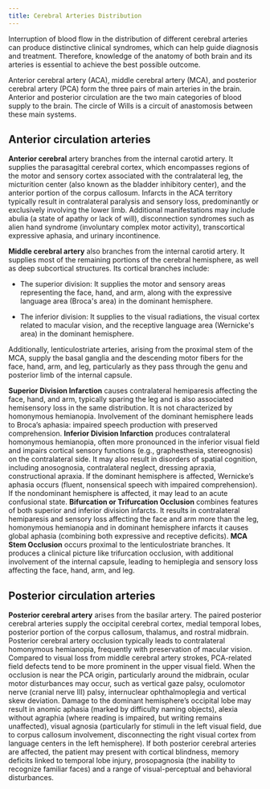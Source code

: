 ```yaml
---
title: Cerebral Arteries Distribution
---
```


Interruption of blood flow in the distribution of different cerebral arteries can produce distinctive clinical syndromes, which can help guide diagnosis and treatment. Therefore, knowledge of the anatomy of both brain and its arteries is essential to achieve the best possible outcome.

Anterior cerebral artery (ACA), middle cerebral artery (MCA), and posterior cerebral artery (PCA) form the three pairs of main arteries in the brain. Anterior and posterior circulation are the two main categories of blood supply to the brain. The circle of Wills is a circuit of anastomosis between these main systems.

## Anterior circulation arteries

**Anterior cerebral** artery branches from the internal carotid artery. It supplies the parasagittal cerebral cortex, which encompasses regions of the motor and sensory cortex associated with the contralateral leg, the micturition center (also known as the bladder inhibitory center), and the anterior portion of the corpus callosum. Infarcts in the ACA territory typically result in contralateral paralysis and sensory loss, predominantly or exclusively involving the lower limb. Additional manifestations may include abulia (a state of apathy or lack of will), disconnection syndromes such as alien hand syndrome (involuntary complex motor activity), transcortical expressive aphasia, and urinary incontinence.

**Middle cerebral artery** also branches from the internal carotid artery. It supplies most of the remaining portions of the cerebral hemisphere, as well as deep subcortical structures. Its cortical branches include:

- The superior division: It supplies the motor and sensory areas representing the face, hand, and arm, along with the expressive language area (Broca's area) in the dominant hemisphere.

- The inferior division: It supplies to the visual radiations, the visual cortex related to macular vision, and the receptive language area (Wernicke's area) in the dominant hemisphere.

Additionally, lenticulostriate arteries, arising from the proximal stem of the MCA, supply the basal ganglia and the descending motor fibers for the face, hand, arm, and leg, particularly as they pass through the genu and posterior limb of the internal capsule.

**Superior Division Infarction** causes contralateral hemiparesis affecting the face, hand, and arm, typically sparing the leg and is also associated hemisensory loss in the same distribution. It is not characterized by homonymous hemianopia. Involvement of the dominant hemisphere leads to Broca’s aphasia: impaired speech production with preserved comprehension. **Inferior Division Infarction** produces contralateral homonymous hemianopia, often more pronounced in the inferior visual field and impairs cortical sensory functions (e.g., graphesthesia, stereognosis) on the contralateral side. It may also result in disorders of spatial cognition, including anosognosia, contralateral neglect, dressing apraxia, constructional apraxia. If the dominant hemisphere is affected, Wernicke’s aphasia occurs (fluent, nonsensical speech with impaired comprehension). If the nondominant hemisphere is affected, it may lead to an acute confusional state. **Bifurcation or Trifurcation Occlusion** combines features of both superior and inferior division infarcts. It results in contralateral hemiparesis and sensory loss affecting the face and arm more than the leg, homonymous hemianopia and in dominant hemisphere infarcts it causes global aphasia (combining both expressive and receptive deficits). **MCA Stem Occlusion** occurs proximal to the lenticulostriate branches. It produces a clinical picture like trifurcation occlusion, with additional involvement of the internal capsule, leading to hemiplegia and sensory loss affecting the face, hand, arm, and leg.

## Posterior circulation arteries

**Posterior cerebral artery** arises from the basilar artery. The paired posterior cerebral arteries supply the occipital cerebral cortex, medial temporal lobes, posterior portion of the corpus callosum, thalamus, and rostral midbrain. Posterior cerebral artery occlusion typically leads to contralateral homonymous hemianopia, frequently with preservation of macular vision. Compared to visual loss from middle cerebral artery strokes, PCA-related field defects tend to be more prominent in the upper visual field. When the occlusion is near the PCA origin, particularly around the midbrain, ocular motor disturbances may occur, such as vertical gaze palsy, oculomotor nerve (cranial nerve III) palsy, internuclear ophthalmoplegia and vertical skew deviation. Damage to the dominant hemisphere’s occipital lobe may result in anomic aphasia (marked by difficulty naming objects), alexia without agraphia (where reading is impaired, but writing remains unaffected), visual agnosia (particularly for stimuli in the left visual field, due to corpus callosum involvement, disconnecting the right visual cortex from language centers in the left hemisphere). If both posterior cerebral arteries are affected, the patient may present with cortical blindness, memory deficits linked to temporal lobe injury, prosopagnosia (the inability to recognize familiar faces) and a range of visual-perceptual and behavioral disturbances.
